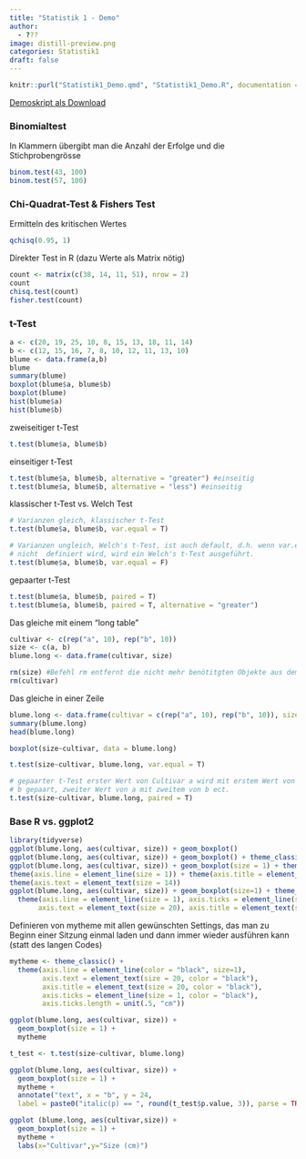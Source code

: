 ```yaml
---
title: "Statistik 1 - Demo"
author: 
  - ???
image: distill-preview.png   
categories: Statistik1
draft: false
---
```


```r
knitr::purl("Statistik1_Demo.qmd", "Statistik1_Demo.R", documentation = 0)
```

[Demoskript als Download](Statistik1_Demo.R)

### Binomialtest

In Klammern übergibt man die Anzahl der Erfolge und die Stichprobengrösse

```r
binom.test(43, 100)
binom.test(57, 100)
```

### Chi-Quadrat-Test & Fishers Test

Ermitteln des kritischen Wertes

```r
qchisq(0.95, 1)
```

Direkter Test in R (dazu Werte als Matrix nötig)

```r
count <- matrix(c(38, 14, 11, 51), nrow = 2)
count
chisq.test(count)
fisher.test(count)
```

### t-Test

```r
a <- c(20, 19, 25, 10, 8, 15, 13, 18, 11, 14)
b <- c(12, 15, 16, 7, 8, 10, 12, 11, 13, 10)
blume <- data.frame(a,b)
blume
summary(blume)
boxplot(blume$a, blume$b)
boxplot(blume)
hist(blume$a)
hist(blume$b)
```

zweiseitiger t-Test

```r
t.test(blume$a, blume$b)
```

einseitiger t-Test

```r
t.test(blume$a, blume$b, alternative = "greater") #einseitig
t.test(blume$a, blume$b, alternative = "less") #einseitig
```

klassischer t-Test vs. Welch Test

```r
# Varianzen gleich, klassischer t-Test
t.test(blume$a, blume$b, var.equal = T) 

# Varianzen ungleich, Welch's t-Test, ist auch default, d.h. wenn var.equal 
# nicht  definiert wird, wird ein Welch's t-Test ausgeführt. 
t.test(blume$a, blume$b, var.equal = F) 
```

gepaarter t-Test

```r
t.test(blume$a, blume$b, paired = T)
t.test(blume$a, blume$b, paired = T, alternative = "greater")
```

Das gleiche mit einem “long table”

```r
cultivar <- c(rep("a", 10), rep("b", 10))
size <- c(a, b)
blume.long <- data.frame(cultivar, size)

rm(size) #Befehl rm entfernt die nicht mehr benötitgten Objekte aus dem Workspace
rm(cultivar)
```

Das gleiche in einer Zeile

```r
blume.long <- data.frame(cultivar = c(rep("a", 10), rep("b", 10)), size = c(a, b))
summary(blume.long)             
head(blume.long)

boxplot(size~cultivar, data = blume.long)

t.test(size~cultivar, blume.long, var.equal = T)

# gepaarter t-Test erster Wert von Cultivar a wird mit erstem Wert von Cultivar
# b gepaart, zweiter Wert von a mit zweitem von b ect.
t.test(size~cultivar, blume.long, paired = T)
```

### Base R vs. ggplot2

```r
library(tidyverse)
ggplot(blume.long, aes(cultivar, size)) + geom_boxplot()
ggplot(blume.long, aes(cultivar, size)) + geom_boxplot() + theme_classic()
ggplot(blume.long, aes(cultivar, size)) + geom_boxplot(size = 1) + theme_classic()+
theme(axis.line = element_line(size = 1)) + theme(axis.title = element_text(size = 14))+
theme(axis.text = element_text(size = 14))
ggplot(blume.long, aes(cultivar, size)) + geom_boxplot(size=1) + theme_classic()+
  theme(axis.line = element_line(size = 1), axis.ticks = element_line(size = 1), 
       axis.text = element_text(size = 20), axis.title = element_text(size = 20))
```

Definieren von mytheme mit allen gewünschten Settings, das man zu Beginn einer Sitzung einmal laden und dann immer wieder ausführen kann (statt des langen Codes)

```r
mytheme <- theme_classic() + 
  theme(axis.line = element_line(color = "black", size=1), 
        axis.text = element_text(size = 20, color = "black"), 
        axis.title = element_text(size = 20, color = "black"), 
        axis.ticks = element_line(size = 1, color = "black"), 
        axis.ticks.length = unit(.5, "cm"))
```

```r
ggplot(blume.long, aes(cultivar, size)) + 
  geom_boxplot(size = 1) +
  mytheme

t_test <- t.test(size~cultivar, blume.long)

ggplot(blume.long, aes(cultivar, size)) + 
  geom_boxplot(size = 1) + 
  mytheme +
  annotate("text", x = "b", y = 24, 
  label = paste0("italic(p) == ", round(t_test$p.value, 3)), parse = TRUE, size = 8)

ggplot (blume.long, aes(cultivar,size)) + 
  geom_boxplot(size = 1) + 
  mytheme +
  labs(x="Cultivar",y="Size (cm)")

```
